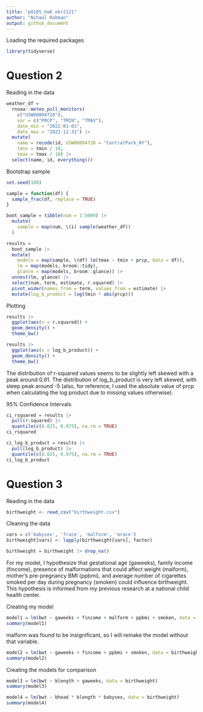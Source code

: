 ```yaml
---
title: "p8105_hw6_nkr2121"
author: "Nihaal Rahman"
output: github_document
---
```


Loading the required packages
```r
library(tidyverse)
```

# Question 2

Reading in the data
```r
weather_df = 
  rnoaa::meteo_pull_monitors(
    c("USW00094728"),
    var = c("PRCP", "TMIN", "TMAX"), 
    date_min = "2022-01-01",
    date_max = "2022-12-31") |>
  mutate(
    name = recode(id, USW00094728 = "CentralPark_NY"),
    tmin = tmin / 10,
    tmax = tmax / 10) |>
  select(name, id, everything())
```

Bootstrap sample 
```r
set.seed(100)

sample = function(df) {
  sample_frac(df, replace = TRUE)
}

boot_sample = tibble(num = 1:5000) |> 
  mutate(
    sample = map(num, \(i) sample(weather_df))
  )

results =   
  boot_sample |> 
  mutate(
    models = map(sample, \(df) lm(tmax ~ tmin + prcp, data = df)),
    lm = map(models, broom::tidy),
    glance = map(models, broom::glance)) |> 
  unnest(lm, glance) |> 
  select(num, term, estimate, r.squared) |> 
  pivot_wider(names_from = term, values_from = estimate) |> 
  mutate(log_b_product = log(tmin * abs(prcp)))
```

Plotting
```r
results |> 
  ggplot(aes(x = r.squared)) + 
  geom_density() +
  theme_bw()

results |> 
  ggplot(aes(x = log_b_product)) + 
  geom_density() +
  theme_bw()
```

The distribution of r-squared values seems to be slightly left skewed with a peak around 0.91. The distribution of log_b_product is very left skewed, with steep peak around -5 (also, for reference, I used the absolute value of prcp when calculating the log product due to missing values otherwise).

95% Confidence Intervals
```r
ci_rsquared = results |> 
  pull(r.squared) |> 
  quantile(c(0.025, 0.975), na.rm = TRUE)
ci_rsquared

ci_log_b_product = results |> 
  pull(log_b_product) |> 
  quantile(c(0.025, 0.975), na.rm = TRUE)
ci_log_b_product
```

# Question 3

Reading in the data
```r
birthweight <- read_csv("birthweight.csv")
```

Cleaning the data
```r
vars = c('babysex', 'frace', 'malform', 'mrace')
birthweight[vars] <- lapply(birthweight[vars], factor)

birthweight = birthweight |> drop_na()
```

For my model, I hypothesize that gestational age (gaweeks), family income (fincome), presence of malformations that could affect weight (malform), mother's pre-pregnancy BMI (ppbmi), and average number of cigarettes smoked per day during pregnancy (smoken) could influence birthweight. This hypothesis is informed from my previous research at a national child health center.

Creating my model
```r
model1 = lm(bwt ~ gaweeks + fincome + malform + ppbmi + smoken, data = birthweight)
summary(model1)
```

malform was found to be insignificant, so I will remake the model without that variable. 
```r
model2 = lm(bwt ~ gaweeks + fincome + ppbmi + smoken, data = birthweight)
summary(model2)
```

Creating the models for comparison
```r
model3 = lm(bwt ~ blength + gaweeks, data = birthweight)
summary(model3)

model4 = lm(bwt ~ bhead * blength * babysex, data = birthweight)
summary(model4)
```


